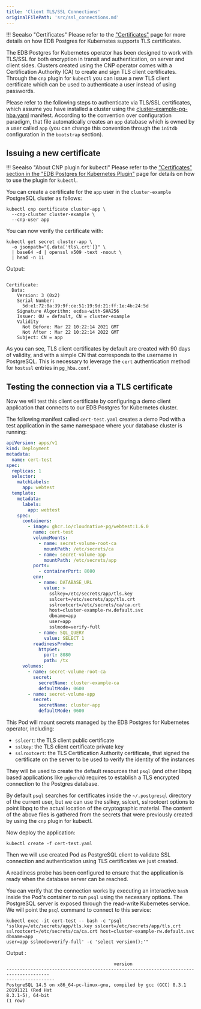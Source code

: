 ```yaml
---
title: 'Client TLS/SSL Connections'
originalFilePath: 'src/ssl_connections.md'
---
```


!!! Seealso "Certificates"
    Please refer to the ["Certificates"](certificates.md)
    page for more details on how EDB Postgres for Kubernetes supports TLS certificates.

The EDB Postgres for Kubernetes operator has been designed to work with TLS/SSL for both encryption in transit and
authentication, on server and client sides. Clusters created using the CNP operator comes with a Certification
Authority (CA) to create and sign TLS client certificates. Through the `cnp` plugin for `kubectl` you can
issue a new TLS client certificate which can be used to authenticate a user instead of using passwords.

Please refer to the following steps to authenticate via TLS/SSL certificates, which assume you have
installed a cluster using the [cluster-example-pg-hba.yaml](../samples/cluster-example-pg-hba.yaml)
manifest. According to the convention over configuration paradigm, that file automatically creates an `app`
database which is owned by a user called `app` (you can change this convention through the `initdb`
configuration in the `bootstrap` section).

## Issuing a new certificate

!!! Seealso "About CNP plugin for kubectl"
    Please refer to the ["Certificates" section in the "EDB Postgres for Kubernetes Plugin"](cnp-plugin.md#certificates)
    page for details on how to use the plugin for `kubectl`.

You can create a certificate for the `app` user in the `cluster-example` PostgreSQL cluster as follows:

```shell
kubectl cnp certificate cluster-app \
  --cnp-cluster cluster-example \
  --cnp-user app
```

You can now verify the certificate with:

```shell
kubectl get secret cluster-app \
  -o jsonpath="{.data['tls\.crt']}" \
  | base64 -d | openssl x509 -text -noout \
  | head -n 11
```

Output:

```console

Certificate:
  Data:
    Version: 3 (0x2)
    Serial Number:
      5d:e1:72:8a:39:9f:ce:51:19:9d:21:ff:1e:4b:24:5d
    Signature Algorithm: ecdsa-with-SHA256
    Issuer: OU = default, CN = cluster-example
    Validity
      Not Before: Mar 22 10:22:14 2021 GMT
      Not After : Mar 22 10:22:14 2022 GMT
    Subject: CN = app
```

As you can see, TLS client certificates by default are created with 90 days of validity, and with a simple CN that
corresponds to the username in PostgreSQL. This is necessary to leverage the `cert` authentication method for `hostssl`
entries in `pg_hba.conf`.

## Testing the connection via a TLS certificate

Now we will test this client certificate by configuring a demo client application that connects to our EDB Postgres for Kubernetes
cluster.

The following manifest called `cert-test.yaml` creates a demo Pod with a test application
in the same namespace where your database cluster is running:

```yaml
apiVersion: apps/v1
kind: Deployment
metadata:
  name: cert-test
spec:
  replicas: 1
  selector:
    matchLabels:
      app: webtest
  template:
    metadata:
      labels:
        app: webtest
    spec:
      containers:
        - image: ghcr.io/cloudnative-pg/webtest:1.6.0
          name: cert-test
          volumeMounts:
            - name: secret-volume-root-ca
              mountPath: /etc/secrets/ca
            - name: secret-volume-app
              mountPath: /etc/secrets/app
          ports:
            - containerPort: 8080
          env:
            - name: DATABASE_URL
              value: >
                sslkey=/etc/secrets/app/tls.key
                sslcert=/etc/secrets/app/tls.crt
                sslrootcert=/etc/secrets/ca/ca.crt
                host=cluster-example-rw.default.svc
                dbname=app
                user=app
                sslmode=verify-full
            - name: SQL_QUERY
              value: SELECT 1
          readinessProbe:
            httpGet:
              port: 8080
              path: /tx
      volumes:
        - name: secret-volume-root-ca
          secret:
            secretName: cluster-example-ca
            defaultMode: 0600
        - name: secret-volume-app
          secret:
            secretName: cluster-app
            defaultMode: 0600
```

This Pod will mount secrets managed by the EDB Postgres for Kubernetes operator, including:

-   `sslcert`: the TLS client public certificate
-   `sslkey`: the TLS client certificate private key
-   `sslrootcert`: the TLS Certification Authority certificate, that signed the certificate on
    the server to be used to verify the identity of the instances

They will be used to create the default resources that `psql` (and other libpq based applications like `pgbench`)
requires to establish a TLS encrypted connection to the Postgres database.

By default `psql` searches for certificates inside the `~/.postgresql` directory of the current user, but we can use
the sslkey, sslcert, sslrootcert options to point libpq to the actual location of the cryptographic material.
The content of the above files is gathered from the secrets that were previously created by using the `cnp` plugin for
kubectl.

Now deploy the application:

```shell
kubectl create -f cert-test.yaml
```

Then we will use created Pod as PostgreSQL client to validate SSL connection and
authentication using TLS certificates we just created.

A readiness probe has been configured to ensure that the application is ready when the database server can be
reached.

You can verify that the connection works by executing an interactive `bash` inside the Pod's container to run `psql`
using the necessary options. The PostgreSQL server is exposed through the read-write Kubernetes service. We will point
the `psql` command to connect to this service:

```shell
kubectl exec -it cert-test -- bash -c "psql
'sslkey=/etc/secrets/app/tls.key sslcert=/etc/secrets/app/tls.crt
sslrootcert=/etc/secrets/ca/ca.crt host=cluster-example-rw.default.svc dbname=app
user=app sslmode=verify-full' -c 'select version();'"
```

Output :

```console
                                        version
--------------------------------------------------------------------------------------
------------------
PostgreSQL 14.5 on x86_64-pc-linux-gnu, compiled by gcc (GCC) 8.3.1 20191121 (Red Hat
8.3.1-5), 64-bit
(1 row)
```